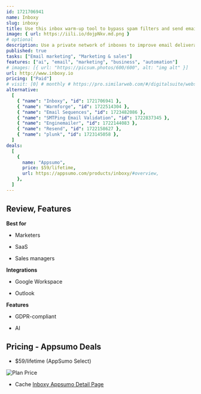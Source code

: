 ```yaml
---
id: 1721706941
name: Inboxy
slug: inboxy
title: Use this inbox warm-up tool to bypass spam filters and send emails that land right in the primary inbox
image: { url: https://iili.io/dojpNkv.md.png }
# optional
description: Use a private network of inboxes to improve email deliverability and sender scoreWarm up emails with headless browsers and AI to improve inbox placement
published: true
tasks: ["Email marketing", "Marketing & sales"]
features: ["ai", "email", "marketing", "business", "automation"]
# images: [{ url: "https://picsum.photos/600/600", alt: "img alt" }]
url: http://www.inboxy.io
pricing: ["Paid"]
# visit: [0] # monthly # https://pro.similarweb.com/#/digitalsuite/websiteanalysis/home
alternative:
  [
    { "name": "Inboxy", "id": 1721706941 },
    { "name": "Warmforge", "id": 1722514304 },
    { "name": "Email Sequences", "id": 1723482086 },
    { "name": "SMTPing Email Validation", "id": 1722837345 },
    { "name": "Enginemailer", "id": 1722144083 },
    { "name": "Resend", "id": 1722158627 },
    { "name": "plunk", "id": 1723145058 },
  ]
deals:
  [
    {
      name: "Appsumo",
      price: $59/lifetime,
      url: https://appsumo.com/products/inboxy/#overview,
    },
  ]
---
```


## Review, Features

**Best for**

- Marketers

- SaaS

- Sales managers

**Integrations**

- Google Workspace

- Outlook

**Features**

- GDPR-compliant

- AI

## Pricing - Appsumo Deals

- $59/lifetime (AppSumo Select)

<Img src="https://iili.io/dolg1zg.png" alt="Plan Price" />

- Cache [Inboxy Appsumo Detail Page](https://iili.io/doS9o8B.png)
